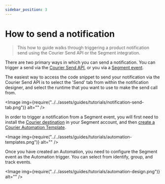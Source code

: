 ```yaml
---
sidebar_position: 3
---
```



# How to send a notification

> This how to guide walks through triggering a product notification send using the Courier Send API or the Segment integration.

There are two primary ways in which you can send a notification. You can trigger a send via the [Courier Send API](../../reference/send/message), or you via a [Segment event](https://segment.com/docs/connections/destinations/catalog/courier/).

The easiest way to access the code snippet to send your notification via the Courier Send API is to select the 'Send' tab from within the notification designer, and select the runtime that you want to use to make the send call from.

<Image img={require("../../assets/guides/tutorials/notification-send-tab.png")} alt="" />

In order to trigger a notification from a Segment event, you will first need to install the [Courier destination](https://segment.com/docs/connections/destinations/catalog/courier/) in your Segment account, and then [create a Courier Automation Template](https://app.courier.com/designer/automations).

<Image img={require("../../assets/guides/tutorials/automation-templates.png")} alt="" />

Once you have created an Automation, you need to configure the Segment event as the Automation trigger. You can select from identify, group, and track events.

<Image img={require("../../assets/guides/tutorials/automation-design.png")} alt="" />

